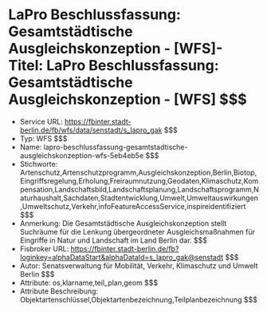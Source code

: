 # LaPro Beschlussfassung: Gesamtstädtische Ausgleichskonzeption - [WFS]- Titel: LaPro Beschlussfassung: Gesamtstädtische Ausgleichskonzeption - [WFS] $$$
- Service URL: https://fbinter.stadt-berlin.de/fb/wfs/data/senstadt/s_lapro_gak $$$
- Typ: WFS $$$
- Name: lapro-beschlussfassung-gesamtstadtische-ausgleichskonzeption-wfs-5eb4eb5e $$$
- Stichworte: Artenschutz,Artenschutzprogramm,Ausgleichskonzeption,Berlin,Biotop,Eingriffsregelung,Erholung,Freiraumnutzung,Geodaten,Klimaschutz,Kompensation,Landschaftsbild,Landschaftsplanung,Landschaftsprogramm,Naturhaushalt,Sachdaten,Stadtentwicklung,Umwelt,Umweltauswirkungen,Umweltschutz,Verkehr,infoFeatureAccessService,inspireidentifiziert $$$
- Anmerkung: Die Gesamtstädtische Ausgleichskonzeption stellt Suchräume für die Lenkung übergeordneter Ausgleichsmaßnahmen für Eingriffe in Natur und Landschaft im Land Berlin dar. $$$
- Fisbroker URL: https://fbinter.stadt-berlin.de/fb?loginkey=alphaDataStart&alphaDataId=s_lapro_gak@senstadt $$$
- Autor: Senatsverwaltung für Mobilität, Verkehr, Klimaschutz und Umwelt Berlin $$$
- Attribute: os,klarname,teil_plan,geom $$$
- Attribute Beschreibung: Objektartenschlüssel,Objektartenbezeichnung,Teilplanbezeichnung $$$
